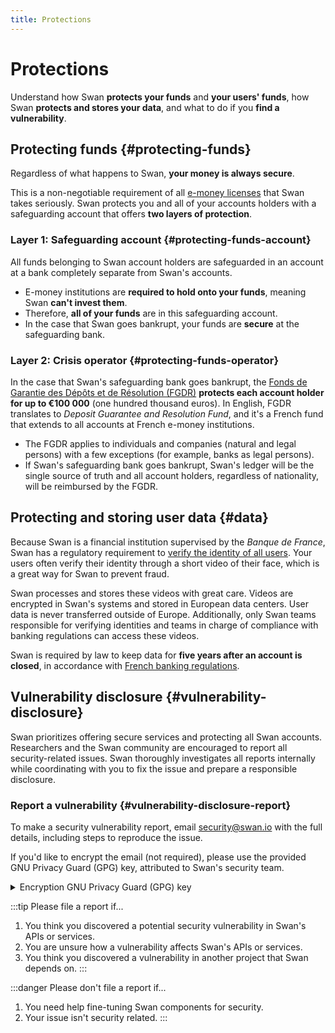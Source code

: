 ```yaml
---
title: Protections
---
```


# Protections

Understand how Swan **protects your funds** and **your users' funds**, how Swan **protects and stores your data**, and what to do if you **find a vulnerability**.

## Protecting funds {#protecting-funds}

Regardless of what happens to Swan, **your money is always secure**.

This is a non-negotiable requirement of all [e-money licenses](./index.mdx#license) that Swan takes seriously.
Swan protects you and all of your accounts holders with a safeguarding account that offers **two layers of protection**.

### Layer 1: Safeguarding account {#protecting-funds-account}

All funds belonging to Swan account holders are safeguarded in an account at a bank completely separate from Swan's accounts.

- E-money institutions are **required to hold onto your funds**, meaning Swan **can't invest them**.
- Therefore, **all of your funds** are in this safeguarding account.
- In the case that Swan goes bankrupt, your funds are **secure** at the safeguarding bank.

### Layer 2: Crisis operator {#protecting-funds-operator}

In the case that Swan's safeguarding bank goes bankrupt, the [Fonds de Garantie des Dépôts et de Résolution (FGDR)](https://www.garantiedesdepots.fr/en) **protects each account holder for up to €100 000** (one hundred thousand euros).
In English, FGDR translates to *Deposit Guarantee and Resolution Fund*, and it's a French fund that extends to all accounts at French e-money institutions.

- The FGDR applies to individuals and companies (natural and legal persons) with a few exceptions (for example, banks as legal persons).
- If Swan's safeguarding bank goes bankrupt, Swan's ledger will be the single source of truth and all account holders, regardless of nationality, will be reimbursed by the FGDR.

## Protecting and storing user data {#data}

Because Swan is a financial institution supervised by the *Banque de France*, Swan has a regulatory requirement to [verify the identity of all users](https://docs.swan.io/concept/user#identity-verification).
Your users often verify their identity through a short video of their face, which is a great way for Swan to prevent fraud.

Swan processes and stores these videos with great care.
Videos are encrypted in Swan's systems and stored in European data centers.
User data is never transferred outside of Europe.
Additionally, only Swan teams responsible for verifying identities and teams in charge of compliance with banking regulations can access these videos.

Swan is required by law to keep data for **five years after an account is closed**, in accordance with [French banking regulations](https://www.legifrance.gouv.fr/codes/article_lc/LEGIARTI000041577784).

## Vulnerability disclosure {#vulnerability-disclosure}

Swan prioritizes offering secure services and protecting all Swan accounts.
Researchers and the Swan community are encouraged to report all security-related issues.
Swan thoroughly investigates all reports internally while coordinating with you to fix the issue and prepare a responsible disclosure.

### Report a vulnerability {#vulnerability-disclosure-report}

To make a security vulnerability report, email security@swan.io with the full details, including steps to reproduce the issue.

If you'd like to encrypt the email (not required), please use the provided GNU Privacy Guard (GPG) key, attributed to Swan's security team.

<details>
  <summary>Encryption GNU Privacy Guard (GPG) key</summary>

-----BEGIN PGP PUBLIC KEY BLOCK-----

mQINBGMRwxMBEADX+27SleleHaxYfU0ey+qH3KS3rS/L52xOKGyMDXtGw38mNWyn
6P7JvIcx86ti4HkplYRAw36FZSAK9NGSM2tnjfVzv7oJKhWg5EI/9gPQpKPktDQS
xaD7ImGBuF42u0b7eJK5AvAizQ8RwMaKezo84gDMZdRkV4vPiWTxUH23uwD0ey57
13JjrzLqrr3t1ZkXE52nt+h89LR6q/78IJwtCHb/ZhHCw/giI37Ix25+MlVDrIB8
0mltoyUm/bFtR01hX97116KR4T4WhGJMackDG3AULm4YjPxBUQiuMWn+4DR+CBde
xKrq+v2Q85/dq3HRaZ+Z3a2d7Yenne9AyTp19gCEy6+4ld1j170Cj7V7auB/bJcw
8Mzkd6JS02XWcC0Aq961AM7EQ6DZom+Q8lyqdRIjTI/QjWZSULQNusd7vJvFdEz3
Bd6YIFeC7chodN9TIaCOfJJJJIoN2ntB69uX2cyYtIr/keNkIL/vOgbwTfm0CviP
h76GFgN1YiwJ4JGe4DmATmjBDtRf6SUalXL3fQeP6eBCnEPh3paCx3RyWkThme4L
rbYR8EqFV9ipVnUTdN4i1IgVn5rydVpqqJd9zmN5Jk+xvgbthy1gxPFNFt26ZAXE
FrbI/Xx0g6fNhN+51Z93OP2ckPT6+MkoZjB7WMiA5NsgeiAop3GTMYZdiwARAQAB
tCVTd2FuIFNlY3VyaXR5IFRlYW0gPHNlY3VyaXR5QHN3YW4uaW8+iQJOBBMBCAA4
FiEEhpdeLqFNMSQgGJ+O1VBNzkad0mwFAmMRwxMCGwMFCwkIBwIGFQoJCAsCBBYC
AwECHgECF4AACgkQ1VBNzkad0mxl4Q//TWMc2wPuYnr/m896IQqhUUzp+9jBb1/v
0a19J/aCRPw72i10az5PDXFpagPUE2gQoeTxT3A/0Sg9zYc2TBT0iP+zrj9GD1/W
K0zM1efolRIHlUyOjyFjLAn6RNXKg8lyhWCv88hNSoKQ88bW3+GG3bnO1R+mPgCe
m1AIQQE0pBP/I0K3XpLDQvdY22vkWpcXNbULjcirHG6JRWfJmlYhGRLQnAFdzzG4
afzD5k97fxdChJz78hpoUbmD9EZMbcoOgCQJyodzYQevwNDQ89SBLh2wQT9Bzm3y
EE/vsqMG0aYKh0r6L9XfqPxTahcpEKT42mvkCLlmWy+HlEvicME9BStGST7C/a7I
wpUx4nuqdPB4GIgxgOkaBbkotgxCammDe3qjQjtIRs/h7AhG/rXhNni1kzeQSZ5u
SPvnkaUJvnT8tEQw+dU31z2MWq7M8LRgMsi4nKhDPpKBLH/ITGpTbyDCa1cPKTKD
ey468x+8uJl+s1w/9Xg4pyT1fcBPzcc131gWykO6cqT9szITu518zBY2Hw54ywzf
fHWJjI6sZ+ggYnj4ELVcLswIpPU2yWI6pXU+Ume8tHJvAAqyrqPqcyORNPZrwBjw
AOMHB1RpFwqmyY8XbMUzFB/m1WnH29mbDS7UhWvqGpUeKfuowBZs8tDAR5YjJh32
3+2luh0mmOO5Ag0EYxHDEwEQAO5Z0iGFmLsSC/dWWXSYjOOuQM+S12iF7ot9grEY
Pjlr4GqI2jhh7u/QuSCyvp54yF3DkAGT8on/IYv7PksnPOw32apWqinADGJWYCAD
NgPMxo019+qGWbf4qUUooWLots0VJjCNhF2OPGmSGv5c/O1gespAC1E1CX5wgPEn
hSkU1kUACauXyJYrs4tL5VKOcx1Km4J3kyCJYyE9RfTC5s0KovI/qKGgcCqFO4Bv
iqT4aTbkhPdbztMPRgUobd3UoHyMA+lvAHnyOix47U+LQ43BMuHRuF0g3z8gpx4j
6RdJoqueLg/tMuRJ250kUU8bWpXEmOUjH1dZkT6m03Ez6oIFvxCTiPEe9VveXZkH
przs4L+AdnAaAsOD4joz0kqD7Wu16yw0TPubJpYV+TWzo854gLqFIdR6hoAnY78U
d6thq4kPHkZqG0qIqcfpvBKBxli4Ecza7utwYCSDkW7C5c9hGV8TtE6Sj4sh/oZP
YXIjb9iNcLhD1Npnli6fUs1Uf5P0aedU1TLSunI1tzGr4gD6HqJX4BXc1TKQKPrL
sRtscfdAHPy+QFLhK59ALalvvDwAHqu/EhlOi8xypBAhOAe3seAL7QYE8wNaVh0F
qBmI363JEum0Cv7ObGUlPta/bEIRjnI0TbwsX+Bpt3QB51/1j1f8MYKKToOr6m4D
DrK1ABEBAAGJAjYEGAEIACAWIQSGl14uoU0xJCAYn47VUE3ORp3SbAUCYxHDEwIb
DAAKCRDVUE3ORp3SbK6CD/9+SWRPjIiAgSELmUBOCrJf4dl6wuJhuJumFrlO2CMb
u7bfNg/P3eO533cF5SACH00t7qtgYWh/ykix3r+8nbbXGBX5PAo2FG2yVb8xiodQ
wL8A6Wxa4XAQ0pFlQ3gWxMEvDmDJoCd3JvLAtdOxh0ytgLYENDz284sxdJp6t5F9
PwIc/eGPxIdfUdG82G9VM2TlYu59Glm1IhJy47CTzcqSiSn/kTmco628p9qI2aBh
7uyePaVXcJa9mz6KQos8HUlK4CRD/O7zNsAztl6MjTgJaTUfPj0qMZ2zMFelpj+F
PoNEAuI28x5l89R+7+i+8Q4Pre6XLptVpbaNSrda5pc17hBTpNl7jpn0gcZbkto3
OIk32GFbSJnP/EFqoicEDHnzhRoDPoay5okwW5bWDA5xNseHTrwdyEm5hmF5GfsD
xTeKTuphDxquHTPNaG2Z1Hx69J6bWtVlg7FTxhA9EN0lgnJSqQqy1T2EsbgjpsUx
4AocHZFOWGl4lsGROn7XZfvq8L04Kt6pBL41KW83GwscJQBDvDxNquZSw0bfBN0k
g1+djZnolh3dHGzMHkAn1l664UDije1+zrRLr0ucA+MavlEKBsB5ZskgnaWVeYaY
QJL+JSPQ3KKh6YdpZO9ppOnx9eDgl4/Cok/9OYyG+n+444KZZ3Pw+zKlcPd9SrW7
Ag==
=LEk2

-----END PGP PUBLIC KEY BLOCK-----
</details>

:::tip Please file a report if...
1. You think you discovered a potential security vulnerability in Swan's APIs or services.
1. You are unsure how a vulnerability affects Swan's APIs or services.
1. You think you discovered a vulnerability in another project that Swan depends on.
:::

:::danger Please don't file a report if...
1. You need help fine-tuning Swan components for security.
1. Your issue isn't security related.
:::